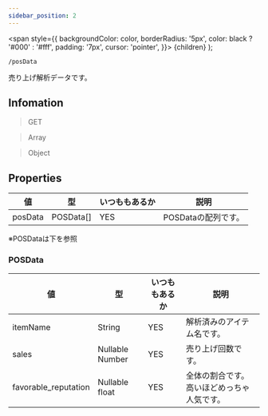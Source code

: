 ```yaml
---
sidebar_position: 2
---
```


  <span
    style={{
      backgroundColor: color,
      borderRadius: '5px',
      color: black ? '#000' : '#fff',
      padding: '7px',
      cursor: 'pointer',
    }}>
    {children}
  </span>
);

```
/posData
```
売り上げ解析データです。

## Infomation

> <Highlight color="#00ccff"> GET </Highlight>

> <Highlight color="#ff660f"> Array </Highlight>

> <Highlight color="#c1c10f"> Object </Highlight>

## Properties

| 値 | 型 | いつももあるか | 説明 |
| --- | --- | --- | --- |
| posData | POSData[] | YES | POSDataの配列です。 |

※POSDataは下を参照

### POSData

| 値 | 型 | いつももあるか | 説明 |
| --- | --- | --- | --- |
| itemName | String | YES | 解析済みのアイテム名です。 |
| sales | Nullable Number | YES | 売り上げ回数です。 |
| favorable_reputation | Nullable float | YES | 全体の割合です。高いほどめっちゃ人気です。 |




